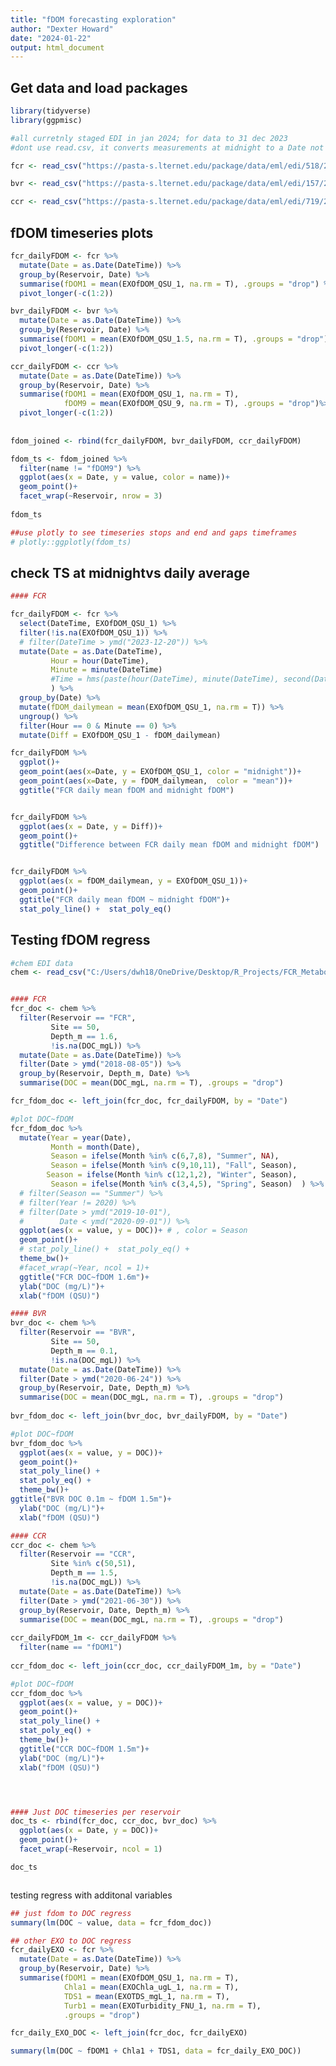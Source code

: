 ```yaml
---
title: "fDOM forecasting exploration"
author: "Dexter Howard"
date: "2024-01-22"
output: html_document
---
```



## Get data and load packages 

```r
library(tidyverse)
library(ggpmisc)

#all curretnly staged EDI in jan 2024; for data to 31 dec 2023
#dont use read.csv, it converts measurements at midnight to a Date not a DateTime

fcr <- read_csv("https://pasta-s.lternet.edu/package/data/eml/edi/518/23/bf3c9cf333f25dc600c115dc8a46d40c") #staged

bvr <- read_csv("https://pasta-s.lternet.edu/package/data/eml/edi/157/27/6b78ab905a142b5dcc29044b83bae676") #staged

ccr <- read_csv("https://pasta-s.lternet.edu/package/data/eml/edi/719/24/b7e4a95bf842e24c77cfd23dfee543cd") #staged


```


## fDOM timeseries plots 

```r

fcr_dailyFDOM <- fcr %>% 
  mutate(Date = as.Date(DateTime)) %>% 
  group_by(Reservoir, Date) %>% 
  summarise(fDOM1 = mean(EXOfDOM_QSU_1, na.rm = T), .groups = "drop") %>% 
  pivot_longer(-c(1:2))

bvr_dailyFDOM <- bvr %>% 
  mutate(Date = as.Date(DateTime)) %>% 
  group_by(Reservoir, Date) %>% 
  summarise(fDOM1 = mean(EXOfDOM_QSU_1.5, na.rm = T), .groups = "drop")%>% 
  pivot_longer(-c(1:2))

ccr_dailyFDOM <- ccr %>% 
  mutate(Date = as.Date(DateTime)) %>% 
  group_by(Reservoir, Date) %>% 
  summarise(fDOM1 = mean(EXOfDOM_QSU_1, na.rm = T),
            fDOM9 = mean(EXOfDOM_QSU_9, na.rm = T), .groups = "drop")%>% 
  pivot_longer(-c(1:2))
            
  
fdom_joined <- rbind(fcr_dailyFDOM, bvr_dailyFDOM, ccr_dailyFDOM)

fdom_ts <- fdom_joined %>% 
  filter(name != "fDOM9") %>% 
  ggplot(aes(x = Date, y = value, color = name))+
  geom_point()+
  facet_wrap(~Reservoir, nrow = 3)
  
fdom_ts

##use plotly to see timeseries stops and end and gaps timeframes
# plotly::ggplotly(fdom_ts)

```

## check TS at midnightvs daily average 

```r
#### FCR 

fcr_dailyFDOM <- fcr %>% 
  select(DateTime, EXOfDOM_QSU_1) %>% 
  filter(!is.na(EXOfDOM_QSU_1)) %>% 
  # filter(DateTime > ymd("2023-12-20")) %>% 
  mutate(Date = as.Date(DateTime),
         Hour = hour(DateTime),
         Minute = minute(DateTime)
         #Time = hms(paste(hour(DateTime), minute(DateTime), second(DateTime), sep = ":"))
         ) %>% 
  group_by(Date) %>% 
  mutate(fDOM_dailymean = mean(EXOfDOM_QSU_1, na.rm = T)) %>% 
  ungroup() %>% 
  filter(Hour == 0 & Minute == 0) %>% 
  mutate(Diff = EXOfDOM_QSU_1 - fDOM_dailymean)

fcr_dailyFDOM %>% 
  ggplot()+
  geom_point(aes(x=Date, y = EXOfDOM_QSU_1, color = "midnight"))+
  geom_point(aes(x=Date, y = fDOM_dailymean,  color = "mean"))+ 
  ggtitle("FCR daily mean fDOM and midnight fDOM")


fcr_dailyFDOM %>% 
  ggplot(aes(x = Date, y = Diff))+
  geom_point()+   
  ggtitle("Difference between FCR daily mean fDOM and midnight fDOM")


fcr_dailyFDOM %>% 
  ggplot(aes(x = fDOM_dailymean, y = EXOfDOM_QSU_1))+
  geom_point()+ 
  ggtitle("FCR daily mean fDOM ~ midnight fDOM")+
  stat_poly_line() +  stat_poly_eq() 


```


## Testing fDOM regress

```r
#chem EDI data
chem <- read_csv("C:/Users/dwh18/OneDrive/Desktop/R_Projects/FCR_Metabolism_OLD/Data/EDI2023/FCR_chem_2022.csv")


#### FCR 
fcr_doc <- chem %>% 
  filter(Reservoir == "FCR",
         Site == 50, 
         Depth_m == 1.6,
         !is.na(DOC_mgL)) %>% 
  mutate(Date = as.Date(DateTime)) %>% 
  filter(Date > ymd("2018-08-05")) %>% 
  group_by(Reservoir, Depth_m, Date) %>% 
  summarise(DOC = mean(DOC_mgL, na.rm = T), .groups = "drop")

fcr_fdom_doc <- left_join(fcr_doc, fcr_dailyFDOM, by = "Date")

#plot DOC~fDOM
fcr_fdom_doc %>%
  mutate(Year = year(Date),
         Month = month(Date),
         Season = ifelse(Month %in% c(6,7,8), "Summer", NA),
         Season = ifelse(Month %in% c(9,10,11), "Fall", Season),
        Season = ifelse(Month %in% c(12,1,2), "Winter", Season),
         Season = ifelse(Month %in% c(3,4,5), "Spring", Season)  ) %>% 
  # filter(Season == "Summer") %>%
  # filter(Year != 2020) %>% 
  # filter(Date > ymd("2019-10-01"),
  #        Date < ymd("2020-09-01")) %>%
  ggplot(aes(x = value, y = DOC))+ # , color = Season
  geom_point()+
  # stat_poly_line() +  stat_poly_eq() +
  theme_bw()+
  #facet_wrap(~Year, ncol = 1)+
  ggtitle("FCR DOC~fDOM 1.6m")+
  ylab("DOC (mg/L)")+
  xlab("fDOM (QSU)")

#### BVR
bvr_doc <- chem %>% 
  filter(Reservoir == "BVR",
         Site == 50, 
         Depth_m == 0.1,
         !is.na(DOC_mgL)) %>% 
  mutate(Date = as.Date(DateTime)) %>% 
  filter(Date > ymd("2020-06-24")) %>% 
  group_by(Reservoir, Date, Depth_m) %>% 
  summarise(DOC = mean(DOC_mgL, na.rm = T), .groups = "drop")
  
bvr_fdom_doc <- left_join(bvr_doc, bvr_dailyFDOM, by = "Date")

#plot DOC~fDOM
bvr_fdom_doc %>% 
  ggplot(aes(x = value, y = DOC))+
  geom_point()+
  stat_poly_line() +
  stat_poly_eq() +
  theme_bw()+
ggtitle("BVR DOC 0.1m ~ fDOM 1.5m")+
  ylab("DOC (mg/L)")+
  xlab("fDOM (QSU)")

#### CCR
ccr_doc <- chem %>% 
  filter(Reservoir == "CCR",
         Site %in% c(50,51), 
         Depth_m == 1.5,
         !is.na(DOC_mgL)) %>% 
  mutate(Date = as.Date(DateTime)) %>% 
  filter(Date > ymd("2021-06-30")) %>% 
  group_by(Reservoir, Date, Depth_m) %>% 
  summarise(DOC = mean(DOC_mgL, na.rm = T), .groups = "drop")
  
ccr_dailyFDOM_1m <- ccr_dailyFDOM %>% 
  filter(name == "fDOM1")
  
ccr_fdom_doc <- left_join(ccr_doc, ccr_dailyFDOM_1m, by = "Date")

#plot DOC~fDOM
ccr_fdom_doc %>% 
  ggplot(aes(x = value, y = DOC))+
  geom_point()+
  stat_poly_line() +
  stat_poly_eq() +
  theme_bw()+
  ggtitle("CCR DOC~fDOM 1.5m")+
  ylab("DOC (mg/L)")+
  xlab("fDOM (QSU)")




#### Just DOC timeseries per reservoir 
doc_ts <- rbind(fcr_doc, ccr_doc, bvr_doc) %>% 
  ggplot(aes(x = Date, y = DOC))+
  geom_point()+
  facet_wrap(~Reservoir, ncol = 1)

doc_ts



```

testing regress with additonal variables

```r
## just fdom to DOC regress
summary(lm(DOC ~ value, data = fcr_fdom_doc))

## other EXO to DOC regress 
fcr_dailyEXO <- fcr %>% 
  mutate(Date = as.Date(DateTime)) %>% 
  group_by(Reservoir, Date) %>% 
  summarise(fDOM1 = mean(EXOfDOM_QSU_1, na.rm = T),
            Chla1 = mean(EXOChla_ugL_1, na.rm = T),
            TDS1 = mean(EXOTDS_mgL_1, na.rm = T),
            Turb1 = mean(EXOTurbidity_FNU_1, na.rm = T),
            .groups = "drop") 

fcr_daily_EXO_DOC <- left_join(fcr_doc, fcr_dailyEXO)

summary(lm(DOC ~ fDOM1 + Chla1 + TDS1, data = fcr_daily_EXO_DOC))




```




